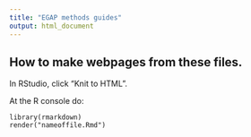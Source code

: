 ```yaml
---
title: "EGAP methods guides"
output: html_document
--- 
```


## How to make webpages from these files.

In RStudio, click "Knit to HTML".

At the R console do:

```
library(rmarkdown)
render("nameoffile.Rmd")
```

